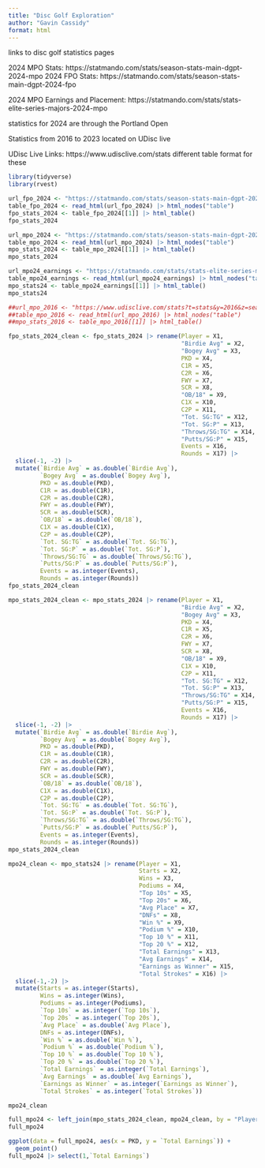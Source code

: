 ```yaml
---
title: "Disc Golf Exploration"
author: "Gavin Cassidy"
format: html
---
```



links to disc golf statistics pages

2024 MPO Stats: https://statmando.com/stats/season-stats-main-dgpt-2024-mpo
2024 FPO Stats: https://statmando.com/stats/season-stats-main-dgpt-2024-fpo

2024 MPO Earnings and Placement: https://statmando.com/stats/stats-elite-series-majors-2024-mpo

statistics for 2024 are through the Portland Open

Statistics from 2016 to 2023 located on UDisc live

UDisc Live Links: https://www.udisclive.com/stats
different table format for these


```r
library(tidyverse)
library(rvest)
```

```r
url_fpo_2024 <- "https://statmando.com/stats/season-stats-main-dgpt-2024-fpo"
table_fpo_2024 <- read_html(url_fpo_2024) |> html_nodes("table")
fpo_stats_2024 <- table_fpo_2024[[1]] |> html_table()
fpo_stats_2024
```

```r
url_mpo_2024 <- "https://statmando.com/stats/season-stats-main-dgpt-2024-mpo"
table_mpo_2024 <- read_html(url_mpo_2024) |> html_nodes("table")
mpo_stats_2024 <- table_mpo_2024[[1]] |> html_table()
mpo_stats_2024
```

```r
url_mpo24_earnings <- "https://statmando.com/stats/stats-elite-series-majors-2024-mpo"
table_mpo24_earnings <- read_html(url_mpo24_earnings) |> html_nodes("table")
mpo_stats24 <- table_mpo24_earnings[[1]] |> html_table()
mpo_stats24
```



```r
##url_mpo_2016 <- "https://www.udisclive.com/stats?t=stats&y=2016&z=season"
##table_mpo_2016 <- read_html(url_mpo_2016) |> html_nodes("table")
##mpo_stats_2016 <- table_mpo_2016[[1]] |> html_table()
```



```r
fpo_stats_2024_clean <- fpo_stats_2024 |> rename(Player = X1, 
                                                 "Birdie Avg" = X2,
                                                 "Bogey Avg" = X3, 
                                                 PKD = X4,
                                                 C1R = X5,
                                                 C2R = X6,
                                                 FWY = X7,
                                                 SCR = X8, 
                                                 "OB/18" = X9,
                                                 C1X = X10, 
                                                 C2P = X11,
                                                 "Tot. SG:TG" = X12, 
                                                 "Tot. SG:P" = X13, 
                                                 "Throws/SG:TG" = X14, 
                                                 "Putts/SG:P" = X15, 
                                                 Events = X16, 
                                                 Rounds = X17) |>
  slice(-1, -2) |>
  mutate(`Birdie Avg` = as.double(`Birdie Avg`),
         `Bogey Avg` = as.double(`Bogey Avg`),
         PKD = as.double(PKD), 
         C1R = as.double(C1R), 
         C2R = as.double(C2R),
         FWY = as.double(FWY),
         SCR = as.double(SCR),
         `OB/18` = as.double(`OB/18`),
         C1X = as.double(C1X),
         C2P = as.double(C2P), 
         `Tot. SG:TG` = as.double(`Tot. SG:TG`), 
         `Tot. SG:P` = as.double(`Tot. SG:P`),
         `Throws/SG:TG` = as.double(`Throws/SG:TG`), 
         `Putts/SG:P` = as.double(`Putts/SG:P`),
         Events = as.integer(Events),
         Rounds = as.integer(Rounds))
fpo_stats_2024_clean
```


```r
mpo_stats_2024_clean <- mpo_stats_2024 |> rename(Player = X1, 
                                                 "Birdie Avg" = X2,
                                                 "Bogey Avg" = X3, 
                                                 PKD = X4,
                                                 C1R = X5, 
                                                 C2R = X6, 
                                                 FWY = X7,
                                                 SCR = X8, 
                                                 "OB/18" = X9,
                                                 C1X = X10,
                                                 C2P = X11,
                                                 "Tot. SG:TG" = X12, 
                                                 "Tot. SG:P" = X13, 
                                                 "Throws/SG:TG" = X14, 
                                                 "Putts/SG:P" = X15, 
                                                 Events = X16, 
                                                 Rounds = X17) |>
  slice(-1, -2) |>
  mutate(`Birdie Avg` = as.double(`Birdie Avg`), 
         `Bogey Avg` = as.double(`Bogey Avg`),
         PKD = as.double(PKD),
         C1R = as.double(C1R),
         C2R = as.double(C2R),
         FWY = as.double(FWY), 
         SCR = as.double(SCR),
         `OB/18` = as.double(`OB/18`),
         C1X = as.double(C1X), 
         C2P = as.double(C2P), 
         `Tot. SG:TG` = as.double(`Tot. SG:TG`),
         `Tot. SG:P` = as.double(`Tot. SG:P`),
         `Throws/SG:TG` = as.double(`Throws/SG:TG`), 
         `Putts/SG:P` = as.double(`Putts/SG:P`),
         Events = as.integer(Events),
         Rounds = as.integer(Rounds))
mpo_stats_2024_clean
```


```r
mpo24_clean <- mpo_stats24 |> rename(Player = X1, 
                                     Starts = X2,
                                     Wins = X3, 
                                     Podiums = X4, 
                                     "Top 10s" = X5, 
                                     "Top 20s" = X6,
                                     "Avg Place" = X7, 
                                     "DNFs" = X8, 
                                     "Win %" = X9,
                                     "Podium %" = X10,
                                     "Top 10 %" = X11,
                                     "Top 20 %" = X12, 
                                     "Total Earnings" = X13,
                                     "Avg Earnings" = X14, 
                                     "Earnings as Winner" = X15,
                                     "Total Strokes" = X16) |>
  slice(-1,-2) |>
  mutate(Starts = as.integer(Starts), 
         Wins = as.integer(Wins), 
         Podiums = as.integer(Podiums), 
         `Top 10s` = as.integer(`Top 10s`),
         `Top 20s` = as.integer(`Top 20s`), 
         `Avg Place` = as.double(`Avg Place`),
         DNFs = as.integer(DNFs), 
         `Win %` = as.double(`Win %`),
         `Podium %` = as.double(`Podium %`), 
         `Top 10 %` = as.double(`Top 10 %`),
         `Top 20 %` = as.double(`Top 20 %`), 
         `Total Earnings` = as.integer(`Total Earnings`),
         `Avg Earnings` = as.double(`Avg Earnings`),
         `Earnings as Winner` = as.integer(`Earnings as Winner`),
         `Total Strokes` = as.integer(`Total Strokes`))

mpo24_clean
```

```r
full_mpo24 <- left_join(mpo_stats_2024_clean, mpo24_clean, by = "Player")
full_mpo24
```

```r
ggplot(data = full_mpo24, aes(x = PKD, y = `Total Earnings`)) +
  geom_point()
full_mpo24 |> select(1,`Total Earnings`)



```



